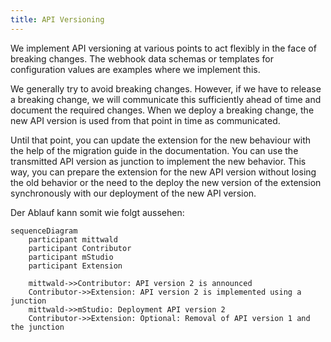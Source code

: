 ```yaml
---
title: API Versioning
---
```


We implement API versioning at various points to act flexibly in the face of breaking changes.
The webhook data schemas or templates for configuration values are examples where we implement this.

We generally try to avoid breaking changes.
However, if we have to release a breaking change, we will communicate this sufficiently ahead of time and document the required changes.
When we deploy a breaking change, the new API version is used from that point in time as communicated.

Until that point, you can update the extension for the new behaviour with the help of the migration guide in the documentation.
You can use the transmitted API version as junction to implement the new behavior.
This way, you can prepare the extension for the new API version without losing the old behavior or the need to the deploy the new version of the extension synchronously with our deployment of the new API version.

Der Ablauf kann somit wie folgt aussehen:

```mermaid
sequenceDiagram
    participant mittwald
    participant Contributor
    participant mStudio
    participant Extension

    mittwald->>Contributor: API version 2 is announced
    Contributor->>Extension: API version 2 is implemented using a junction
    mittwald->>mStudio: Deployment API version 2
    Contributor->>Extension: Optional: Removal of API version 1 and the junction
```
